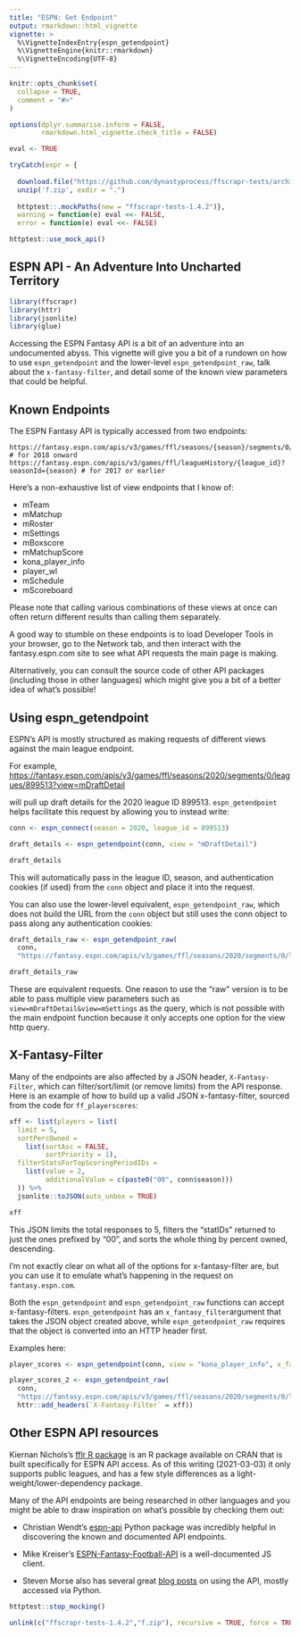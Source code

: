 ---
title: "ESPN: Get Endpoint"
output: rmarkdown::html_vignette
vignette: >
  %\VignetteIndexEntry{espn_getendpoint}
  %\VignetteEngine{knitr::rmarkdown}
  %\VignetteEncoding{UTF-8}
---

```{r, include = FALSE}
knitr::opts_chunk$set(
  collapse = TRUE,
  comment = "#>"
)

options(dplyr.summarise.inform = FALSE,
        rmarkdown.html_vignette.check_title = FALSE)

eval <- TRUE

tryCatch(expr = {
  
  download.file("https://github.com/dynastyprocess/ffscrapr-tests/archive/1.4.2.zip","f.zip")
  unzip('f.zip', exdir = ".")
  
  httptest::.mockPaths(new = "ffscrapr-tests-1.4.2")},
  warning = function(e) eval <<- FALSE,
  error = function(e) eval <<- FALSE)

httptest::use_mock_api()
```

## ESPN API - An Adventure Into Uncharted Territory

```{r setup, message = FALSE, eval = eval}
library(ffscrapr)
library(httr)
library(jsonlite)
library(glue)
```

Accessing the ESPN Fantasy API is a bit of an adventure into an undocumented abyss. This vignette will give you a bit of a rundown on how to use `espn_getendpoint` and the lower-level `espn_getendpoint_raw`, talk about the `x-fantasy-filter`, and detail some of the known view parameters that could be helpful.

## Known Endpoints

The ESPN Fantasy API is typically accessed from two endpoints: 

```
https://fantasy.espn.com/apis/v3/games/ffl/seasons/{season}/segments/0/leagues/{league_id} # for 2018 onward
https://fantasy.espn.com/apis/v3/games/ffl/leagueHistory/{league_id}?seasonId={season} # for 2017 or earlier
```

Here's a non-exhaustive list of view endpoints that I know of:

-   mTeam
-   mMatchup
-   mRoster
-   mSettings
-   mBoxscore
-   mMatchupScore
-   kona_player_info
-   player_wl
-   mSchedule
-   mScoreboard

Please note that calling various combinations of these views at once can often return different results than calling them separately.

A good way to stumble on these endpoints is to load Developer Tools in your browser, go to the Network tab, and then interact with the fantasy.espn.com site to see what API requests the main page is making.

Alternatively, you can consult the source code of other API packages (including those in other languages) which might give you a bit of a better idea of what's possible!

## Using espn_getendpoint

ESPN's API is mostly structured as making requests of different views against the main league endpoint.

For example, [https://fantasy.espn.com/apis/v3/games/ffl/seasons/2020/segments/0/leagues/899513?view=mDraftDetail](https://fantasy.espn.com/apis/v3/games/ffl/seasons/2020/segments/0/leagues/899513?view=mDraftDetail)

will pull up draft details for the 2020 league ID 899513. `espn_getendpoint` helps facilitate this request by allowing you to instead write:

```{r message = FALSE, eval = eval}
conn <- espn_connect(season = 2020, league_id = 899513)

draft_details <- espn_getendpoint(conn, view = "mDraftDetail")

draft_details
```

This will automatically pass in the league ID, season, and authentication cookies (if used) from the `conn` object and place it into the request. 

You can also use the lower-level equivalent, `espn_getendpoint_raw`, which does not build the URL from the `conn` object but still uses the conn object to pass along any authentication cookies:

```{r message = FALSE, eval = eval}
draft_details_raw <- espn_getendpoint_raw(
  conn,
  "https://fantasy.espn.com/apis/v3/games/ffl/seasons/2020/segments/0/leagues/899513?view=mDraftDetail")

draft_details_raw
```

These are equivalent requests. One reason to use the "raw" version is to be able to pass multiple view parameters such as `view=mDraftDetail&view=mSettings` as the query, which is not possible with the main endpoint function because it only accepts one option for the view http query. 

## X-Fantasy-Filter

Many of the endpoints are also affected by a JSON header, `X-Fantasy-Filter`, which can filter/sort/limit (or remove limits) from the API response. Here is an example of how to build up a valid JSON x-fantasy-filter, sourced from the code for `ff_playerscores`:

```{r xfantasyfilter, message = FALSE, eval = eval}

xff <- list(players = list(
  limit = 5,
  sortPercOwned = 
    list(sortAsc = FALSE,
         sortPriority = 1),
  filterStatsForTopScoringPeriodIDs = 
    list(value = 2,
         additionalValue = c(paste0("00", conn$season)))
  )) %>%
  jsonlite::toJSON(auto_unbox = TRUE)

xff
```

This JSON limits the total responses to 5, filters the "statIDs" returned to just the ones prefixed by "00", and sorts the whole thing by percent owned, descending.

I'm not exactly clear on what all of the options for x-fantasy-filter are, but you can use it to emulate what's happening in the request on `fantasy.espn.com`.

Both the `espn_getendpoint` and `espn_getendpoint_raw` functions can accept x-fantasy-filters. `espn_getendpoint` has an `x_fantasy_filter`argument that takes the JSON object created above, while `espn_getendpoint_raw` requires that the object is converted into an HTTP header first. 

Examples here:

```{r message = FALSE, eval = eval}
player_scores <- espn_getendpoint(conn, view = "kona_player_info", x_fantasy_filter = xff)

player_scores_2 <- espn_getendpoint_raw(
  conn,
  "https://fantasy.espn.com/apis/v3/games/ffl/seasons/2020/segments/0/leagues/899513?view=kona_player_info",
  httr::add_headers(`X-Fantasy-Filter` = xff))

```


## Other ESPN API resources

Kiernan Nichols's [fflr R package](https://github.com/kiernann/fflr) is an R package available on CRAN that is built specifically for ESPN API access. As of this writing (2021-03-03) it only supports public leagues, and has a few style differences as a light-weight/lower-dependency package.

Many of the API endpoints are being researched in other languages and you might be able to draw inspiration on what's possible by checking them out:

-   Christian Wendt's [espn-api](https://github.com/cwendt94/espn-api/) Python package was incredibly helpful in discovering the known and documented API endpoints.

-   Mike Kreiser's [ESPN-Fantasy-Football-API](https://github.com/mkreiser/ESPN-Fantasy-Football-API) is a well-documented JS client.

-   Steven Morse also has several great [blog posts](https://stmorse.github.io/journal/espn-fantasy-v3.html) on using the API, mostly accessed via Python.

```{r include = FALSE}
httptest::stop_mocking()

unlink(c("ffscrapr-tests-1.4.2","f.zip"), recursive = TRUE, force = TRUE)
```
